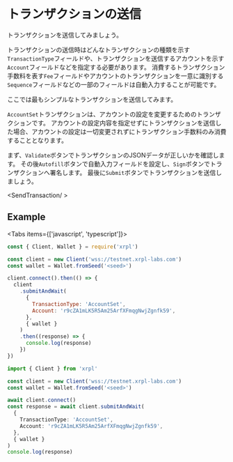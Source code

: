 
# トランザクションの送信

トランザクションを送信してみましょう。

トランザクションの送信時はどんなトランザクションの種類を示す`TransactionType`フィールドや、トランザクションを送信するアカウントを示す`Account`フィールドなどを指定する必要があります。
消費するトランザクション手数料を表す`Fee`フィールドやアカウントのトランザクションを一意に識別する`Sequence`フィールドなどの一部のフィールドは自動入力することが可能です。

ここでは最もシンプルなトランザクションを送信してみます。

`AccountSet`トランザクションは、アカウントの設定を変更するためのトランザクションです。
アカウントの設定内容を指定せずにトランザクションを送信した場合、アカウントの設定は一切変更されずにトランザクション手数料のみ消費することとなります。

<LinkCard href='https://xrpl.org/ja/accountset.html' />

まず、`Validate`ボタンでトランザクションのJSONデータが正しいかを確認します。
その後`Autofill`ボタンで自動入力フィールドを設定し、`Sign`ボタンでトランザクションへ署名します。
最後に`Submit`ボタンでトランザクションを送信しましょう。

<SendTransaction/ >

## Example


<Tabs items={['javascript', 'typescript']}>
  <Tab>

```js copy
const { Client, Wallet } = require('xrpl')

const client = new Client('wss://testnet.xrpl-labs.com')
const wallet = Wallet.fromSeed('<seed>')

client.connect().then(() => {
  client
    .submitAndWait(
      {
        TransactionType: 'AccountSet',
        Account: 'r9cZA1mLK5R5Am25ArfXFmqgNwjZgnfk59',
      },
      { wallet }
    )
    .then((response) => {
      console.log(response)
    })
})
```

  </Tab>
  <Tab>

```ts copy
import { Client } from 'xrpl'

const client = new Client('wss://testnet.xrpl-labs.com')
const wallet = Wallet.fromSeed('<seed>')

await client.connect()
const response = await client.submitAndWait(
  {
    TransactionType: 'AccountSet',
    Account: 'r9cZA1mLK5R5Am25ArfXFmqgNwjZgnfk59',
  },
  { wallet }
)
console.log(response)
```

  </Tab>
</Tabs>
